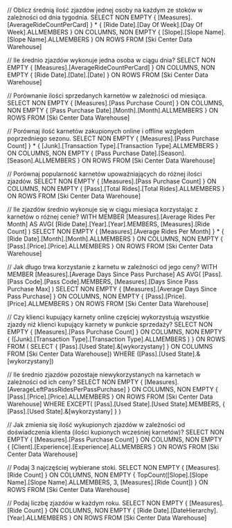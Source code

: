 // Oblicz średnią ilość zjazdów jednej osoby na każdym ze stoków w zależności od dnia tygodnia.
SELECT
    NON EMPTY {
        [Measures].[AverageRideCountPerCard]
    } * {
        [Ride Date].[Day Of Week].[Day Of Week].ALLMEMBERS
    } ON COLUMNS,
    NON EMPTY {
        [Slope].[Slope Name].[Slope Name].ALLMEMBERS
    } ON ROWS
FROM
    [Ski Center Data Warehouse]

// Ile średnio zjazdów wykonuje jedna osoba w ciągu dnia?
SELECT
    NON EMPTY {
        [Measures].[AverageRideCountPerCard]
    } ON COLUMNS,
    NON EMPTY {
        [Ride Date].[Date].[Date]
    } ON ROWS
FROM
    [Ski Center Data Warehouse]

// Porównanie ilości sprzedanych karnetów w zależności od miesiąca.
SELECT
    NON EMPTY {
        [Measures].[Pass Purchase Count]
    } ON COLUMNS,
    NON EMPTY {
        [Pass Purchase Date].[Month].[Month].ALLMEMBERS
    } ON ROWS
FROM
    [Ski Center Data Warehouse]

// Porównaj ilość karnetów zakupionych online i offline względem poprzedniego sezonu.
SELECT
    NON EMPTY {
        [Measures].[Pass Purchase Count]
    } * {
        [Junk].[Transaction Type].[Transaction Type].ALLMEMBERS
    } ON COLUMNS,
    NON EMPTY {
        [Pass Purchase Date].[Season].[Season].ALLMEMBERS
    } ON ROWS
FROM
    [Ski Center Data Warehouse]

// Porównaj popularność karnetów upoważniających do różnej ilości zjazdów.
SELECT
    NON EMPTY {
        [Measures].[Pass Purchase Count]
    } ON COLUMNS,
    NON EMPTY {
        [Pass].[Total Rides].[Total Rides].ALLMEMBERS
    } ON ROWS
FROM
    [Ski Center Data Warehouse]

// Ile zjazdów średnio wykonuje się w ciągu miesiąca korzystając z karnetów o różnej cenie?
WITH MEMBER [Measures].[Average Rides Per Month] AS
    AVG(
        [Ride Date].[Year].[Year].MEMBERS,
        [Measures].[Ride Count]
    )
SELECT
    NON EMPTY {
        [Measures].[Average Rides Per Month]
    } * {
        [Ride Date].[Month].[Month].ALLMEMBERS
    } ON COLUMNS,
    NON EMPTY {
        [Pass].[Price].[Price].ALLMEMBERS
    } ON ROWS
FROM
    [Ski Center Data Warehouse]

// Jak długo trwa korzystanie z karnetu w zależności od jego ceny?
WITH MEMBER [Measures].[Average Days Since Pass Purchase] AS
    AVG(
        [Pass].[Pass Code].[Pass Code].MEMBERS,
        [Measures].[Days Since Pass Purchase Max]
    )
SELECT 
    NON EMPTY {
        [Measures].[Average Days Since Pass Purchase]
    } ON COLUMNS,
    NON EMPTY {
        [Pass].[Price].[Price].ALLMEMBERS
    } ON ROWS
FROM
    [Ski Center Data Warehouse]

// Czy klienci kupujący karnety online częściej wykorzystują wszystkie zjazdy niż klienci kupujący karnety w punkcie sprzedaży?
SELECT 
    NON EMPTY { 
        [Measures].[Pass Purchase Count] 
    } ON COLUMNS, 
    NON EMPTY { 
        ([Junk].[Transaction Type].[Transaction Type].ALLMEMBERS ) 
    } ON ROWS 
FROM ( 
    SELECT
        { 
            [Pass].[Used State].&[wykorzystany] 
        } ON COLUMNS 
    FROM [Ski Center Data Warehouse])
        WHERE ([Pass].[Used State].&[wykorzystany])

// Ile średnio zjazdów pozostaje niewykorzystanych na karnetach w zależności od ich ceny?
SELECT 
    NON EMPTY { 
        [Measures].[AverageLeftPassRidesPerPassPurchase] 
    } ON COLUMNS, 
    NON EMPTY { 
        [Pass].[Price].[Price].ALLMEMBERS 
    } ON ROWS 
FROM [Ski Center Data Warehouse] 
    WHERE 
        EXCEPT(
            [Pass].[Used State].[Used State].MEMBERS,
            {
                [Pass].[Used State].&[wykorzystany]
            }
        )

// Jak zmienia się ilość wykupionych zjazdów w zależności od doświadczenia klienta (ilości kupionych wcześniej karnetów)?
SELECT
    NON EMPTY { 
        [Measures].[Pass Purchase Count] 
    } ON COLUMNS, 
    NON EMPTY { 
        [Client].[Experience].[Experience].ALLMEMBERS
     }  ON ROWS 
FROM [Ski Center Data Warehouse]

// Podaj 3 najczęściej wybierane stoki.
SELECT 
    NON EMPTY { 
        [Measures].[Ride Count] 
    } ON COLUMNS, 
    NON EMPTY { 
        TopCount([Slope].[Slope Name].[Slope Name].ALLMEMBERS, 3, [Measures].[Ride Count])
    } ON ROWS
FROM [Ski Center Data Warehouse]

// Podaj liczbę zjazdów w każdym roku.
SELECT 
    NON EMPTY { 
        [Measures].[Ride Count] 
    } ON COLUMNS, 
    NON EMPTY { 
        [Ride Date].[DateHierarchy].[Year].ALLMEMBERS
    } ON ROWS
FROM [Ski Center Data Warehouse]
